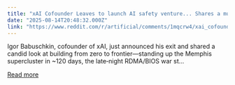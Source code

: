 ```yaml
---
title: "xAI Cofounder Leaves to launch AI safety venture... Shares a must‑read, no‑BS journey for builders"
date: "2025-08-14T20:48:32.000Z"
link: "https://www.reddit.com/r/artificial/comments/1mqcrw4/xai_cofounder_leaves_to_launch_ai_safety_venture/"
---
```


Igor Babuschkin, cofounder of xAI, just announced his exit and shared a candid look at building from zero to frontier—standing up the Memphis supercluster in ~120 days, the late‑night RDMA/BIOS war st...

[Read more](https://www.reddit.com/r/artificial/comments/1mqcrw4/xai_cofounder_leaves_to_launch_ai_safety_venture/)
